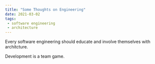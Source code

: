 ```yaml
---
title: "Some Thoughts on Engineering"
date: 2021-03-02
tags:
 - software engineering
 - architecture
---
```


Every software engineering should educate and involve themselves with architcture.

Development is a team game.
